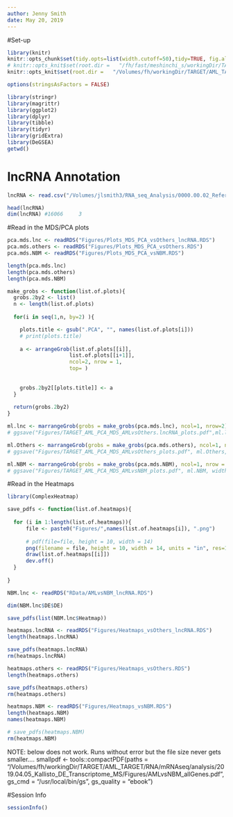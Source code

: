 ```yaml
---
author: Jenny Smith 
date: May 20, 2019
---
```



#Set-up 

```r
library(knitr)
knitr::opts_chunk$set(tidy.opts=list(width.cutoff=50),tidy=TRUE, fig.align='center', fig.height=5, fig.width=8, dpi = 600)
# knitr::opts_knit$set(root.dir =   "/fh/fast/meshinchi_s/workingDir/TARGET/AML_TARGET/RNA/mRNAseq/analysis/2019.04.05_Kallisto_DE_Transcriptome_MS/")
knitr::opts_knit$set(root.dir =   "/Volumes/fh/workingDir/TARGET/AML_TARGET/RNA/mRNAseq/analysis/2019.04.05_Kallisto_DE_Transcriptome_MS/")

options(stringsAsFactors = FALSE)
```

```r
library(stringr)
library(magrittr)
library(ggplot2)
library(dplyr)
library(tibble)
library(tidyr)
library(gridExtra)
library(DeGSEA)
getwd()
```



# lncRNA Annotation

```r
lncRNA <- read.csv("/Volumes/jlsmith3/RNA_seq_Analysis/0000.00.02_Reference_GeneInfo/gencode.v29.lncRNAs_GeneLevel.IDmap.csv", row.names = 1)

head(lncRNA)
dim(lncRNA) #16066     3
```


#Read in the MDS/PCA plots 

```r
pca.mds.lnc <- readRDS("Figures/Plots_MDS_PCA_vsOthers_lncRNA.RDS")
pca.mds.others <- readRDS("Figures/Plots_MDS_PCA_vsOthers.RDS")
pca.mds.NBM <- readRDS("Figures/Plots_MDS_PCA_vsNBM.RDS")

length(pca.mds.lnc)
length(pca.mds.others)
length(pca.mds.NBM)
```

```r
make_grobs <- function(list.of.plots){
  grobs.2by2 <- list() 
  n <- length(list.of.plots)
  
  for(i in seq(1,n, by=2) ){

    plots.title <- gsub(".PCA", "", names(list.of.plots[i]))
    # print(plots.title)
    
    a <- arrangeGrob(list.of.plots[[i]],
                    list.of.plots[[i+1]],
                    ncol=2, nrow = 1,
                    top= )
    
  
    grobs.2by2[[plots.title]] <- a
  }
  
  return(grobs.2by2)
}
```


```r
ml.lnc <- marrangeGrob(grobs = make_grobs(pca.mds.lnc), ncol=1, nrow=2) 
# ggsave("Figures/TARGET_AML_PCA_MDS_AMLvsOthers.lncRNA_plots.pdf",ml.lnc, width = 10 , height = 7)

```

```r
ml.Others <- marrangeGrob(grobs = make_grobs(pca.mds.others), ncol=1, nrow = 2)
# ggsave("Figures/TARGET_AML_PCA_MDS_AMLvsOthers_plots.pdf", ml.Others, width = 10, height = 7)
```

```r
ml.NBM <- marrangeGrob(grobs = make_grobs(pca.mds.NBM), ncol=1, nrow = 2)
# ggsave("Figures/TARGET_AML_PCA_MDS_AMLvsNBM_plots.pdf", ml.NBM, width = 10, height = 7)
```


#Read in the Heatmaps 

```r
library(ComplexHeatmap)
```

```r
save_pdfs <- function(list.of.heatmaps){
  
  for (i in 1:length(list.of.heatmaps)){
      file <- paste0("Figures/",names(list.of.heatmaps[i]), ".png")
      
      # pdf(file=file, height = 10, width = 14)
      png(filename = file, height = 10, width = 14, units = "in", res=150)
      draw(list.of.heatmaps[[i]])
      dev.off()
  }
  
}
```
 
```r
NBM.lnc <- readRDS("RData/AMLvsNBM_lncRNA.RDS")

dim(NBM.lnc$DE$DE)
```

```r
save_pdfs(list(NBM.lnc$Heatmap))
```

 
```r
heatmaps.lncRNA <- readRDS("Figures/Heatmaps_vsOthers_lncRNA.RDS")
length(heatmaps.lncRNA)
```

```r
save_pdfs(heatmaps.lncRNA)
rm(heatmaps.lncRNA)
```

```r
heatmaps.others <- readRDS("Figures/Heatmaps_vsOthers.RDS")
length(heatmaps.others)
```

```r
save_pdfs(heatmaps.others)
rm(heatmaps.others)
```


```r
heatmaps.NBM <- readRDS("Figures/Heatmaps_vsNBM.RDS")
length(heatmaps.NBM)
names(heatmaps.NBM)
```

```r
# save_pdfs(heatmaps.NBM)
rm(heatmaps.NBM)
```

NOTE: below does not work. Runs without error but the file size never gets smaller....
smallpdf <- tools::compactPDF(paths = "/Volumes/fh/workingDir/TARGET/AML_TARGET/RNA/mRNAseq/analysis/2019.04.05_Kallisto_DE_Transcriptome_MS/Figures/AMLvsNBM_allGenes.pdf", 
                  gs_cmd = "/usr/local/bin/gs",
                  gs_quality = "ebook")




#Session Info

```r
sessionInfo()
```

